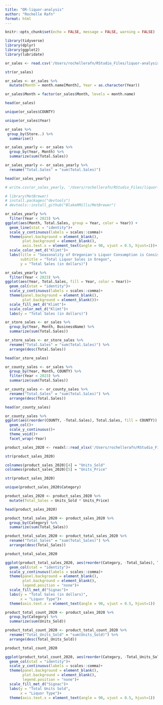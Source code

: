 ```yaml
---
title: "OR-liquor-analysis"
author: "Rochelle Rafn"
format: html
---
```


```r
knitr::opts_chunk$set(echo = FALSE, message = FALSE, warning = FALSE)

library(tidyverse)
library(dplyr)
library(ggplot2)
library(lubridate)
```


```r
or_sales <- read.csv('/Users/rochellerafn/RStudio_Files/liquor-analysis/OR-Liquor-Sales-Store.csv')
```

```r
str(or_sales)
```

```r
or_sales <- or_sales %>%
  mutate(Month = month.name[Month], Year = as.character(Year))

or_sales$Month = factor(or_sales$Month, levels = month.name)

head(or_sales)
```


```r
unique(or_sales$COUNTY)
```

```r
unique(or_sales$Year)
```

```r
or_sales %>%
 group_by(Store..) %>%
  summarise()
```

```r
or_sales_yearly <- or_sales %>%
  group_by(Year, Month) %>%
  summarize(sum(Total.Sales))

or_sales_yearly <- or_sales_yearly %>%
  rename("Total.Sales" = "sum(Total.Sales)")

head(or_sales_yearly)
```

```r
# write.csv(or_sales_yearly, '/Users/rochellerafn/RStudio_Files/liquor-analysis/or_sales_yearly.csv')
```



```r
# library(MetBrewer)
# install.packages("devtools")
# devtools::install_github("BlakeRMills/MetBrewer")

or_sales_yearly %>%
  filter(Year < 2023) %>%
ggplot(aes(Month, Total.Sales, group = Year, color = Year)) +
  geom_line(stat = "identity")+
  scale_y_continuous(labels = scales::comma)+
  theme(panel.background = element_blank(),
        plot.background = element_blank(),
        axis.text.x = element_text(angle = 90, vjust = 0.5, hjust=1))+
  scale_color_met_d("Klimt")+
  labs(title = "Seasonality of Oregonian's Liquor Consumption is Consistent",
       subtitle = "Total Liquor Sales in Oregon",
       y = "Total Sales (in dollars)")
```

```r
or_sales_yearly %>%
  filter(Year < 2023) %>%
ggplot(aes(Year, Total.Sales, fill = Year, color = Year))+
  geom_col(stat = "identity")+
  scale_y_continuous(labels = scales::comma)+
  theme(panel.background = element_blank(),
        plot.background = element_blank())+
  scale_fill_met_d("Klimt")+
  scale_color_met_d("Klimt")+
  labs(y = "Total Sales (in dollars)")
```


```r
or_store_sales <- or_sales %>%
  group_by(Year, Month, BusinessName) %>%
  summarize(sum(Total.Sales))

or_store_sales <- or_store_sales %>%
  rename("Total.Sales" = "sum(Total.Sales)") %>%
  arrange(desc(Total.Sales))

head(or_store_sales)
```

```r
or_county_sales <- or_sales %>%
  group_by(Year, Month, COUNTY) %>%
  filter(Year < 2023) %>%
  summarize(sum(Total.Sales))

or_county_sales <- or_county_sales %>%
  rename("Total.Sales" = "sum(Total.Sales)") %>%
  arrange(desc(Total.Sales))

head(or_county_sales)
```


```r
or_county_sales %>%
ggplot(aes(reorder(COUNTY, -Total.Sales), Total.Sales, fill = COUNTY)) +
  geom_col()+
  scale_y_continuous()+
  theme_void()+
  facet_wrap(~Year)
```

```r
product_sales_2020 <- readxl::read_xlsx('/Users/rochellerafn/RStudio_Files/liquor-analysis/Product-Sales-Data-CY2020.xlsx', sheet = "750 ml")

str(product_sales_2020)
```

```r
colnames(product_sales_2020)[4] = "Units_Sold"
colnames(product_sales_2020)[5] = "Units_Price"

str(product_sales_2020)
```


```r
unique(product_sales_2020$Category)
```


```r
product_sales_2020 <- product_sales_2020 %>%
  mutate(Total_Sales = Units_Sold * Units_Price)

head(product_sales_2020)
```


```r
product_total_sales_2020 <- product_sales_2020 %>%
  group_by(Category) %>%
  summarize(sum(Total_Sales))

product_total_sales_2020 <- product_total_sales_2020 %>%
  rename("Total_Sales" = "sum(Total_Sales)") %>%
  arrange(desc(Total_Sales))

product_total_sales_2020
```


```r
ggplot(product_total_sales_2020, aes(reorder(Category, -Total_Sales), Total_Sales, group = Category, fill = Category))+
  geom_col(stat = "identity")+
  scale_y_continuous(labels = scales::comma)+
  theme(panel.background = element_blank(),
        plot.background = element_blank(),
        legend.position = "none")+
  scale_fill_met_d("Signac")+
  labs(y = "Total Sales (in dollars)",
       x = "Liquor Type")+
  theme(axis.text.x = element_text(angle = 90, vjust = 0.5, hjust=1))
```


```r
product_total_count_2020 <- product_sales_2020 %>%
  group_by(Category) %>%
  summarize(sum(Units_Sold))

product_total_count_2020 <- product_total_count_2020 %>%
  rename("Total_Units_Sold" = "sum(Units_Sold)") %>%
  arrange(desc(Total_Units_Sold))

product_total_count_2020
```


```r
ggplot(product_total_count_2020, aes(reorder(Category, -Total_Units_Sold), Total_Units_Sold, group = Category, fill = Category))+
  geom_col(stat = "identity")+
  scale_y_continuous(labels = scales::comma)+
  theme(panel.background = element_blank(),
        plot.background = element_blank(),
        legend.position = "none")+
  scale_fill_met_d("Signac")+
  labs(y = "Total Units Sold",
       x = "Liquor Type")+
  theme(axis.text.x = element_text(angle = 90, vjust = 0.5, hjust=1))
```


